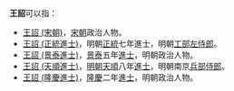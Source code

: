 '''王詔'''可以指：
* [[王詔_(宋朝)|王詔 (宋朝)]]，[[宋朝|宋朝]]政治人物。
* [[王詔_(正統進士)|王詔 (正統進士)]]，明朝[[正统_(年号)|正統]]七年進士，明朝[[工部左侍郎|工部左侍郎]]。
* [[王詔_(景泰進士)|王詔 (景泰進士)]]，[[景泰|景泰]]五年[[進士|進士]]，明朝政治人物。
* [[王詔_(天順進士)|王詔 (天順進士)]]，[[明朝|明朝]][[天顺_(明朝)|天順]]八年[[進士|進士]]，明朝南京[[兵部侍郎|兵部侍郎]]。
* [[王詔_(隆慶進士)|王詔 (隆慶進士)]]，[[隆庆_(明朝)|隆慶]]二年[[進士|進士]]，明朝政治人物。
{{disambig|Cat=二字王姓人名消歧義}}